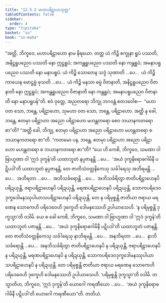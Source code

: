 ```yaml
---
title: "12.5.3 မဟာပရိဠာဟသုတ္တ"
tableOfContents: false
sidebar:
  order: 4
type: "tipitaka"
basket: "su"
book: "sn-maha"
---
```



<DynamicBreadcrumb />

<Division number="1113" book="sn-maha">

<Paragraph number="2367" book="sn-maha">
“အတ္ထိ, ဘိက္ခဝေ, မဟာပရိဠာဟော နာမ နိရယော. တတ္ထ ယံ ကိဉ္စိ စက္ခုနာ ရူပံ ပဿတိ, အနိဋ္ဌရူပညေဝ ပဿတိ နော ဣဋ္ဌရူပံ; အကန္တရူပညေဝ ပဿတိ နော ကန္တရူပံ; အမနာပရူပညေဝ ပဿတိ နော မနာပရူပံ. ယံ ကိဉ္စိ သောတေန သဒ္ဒံ သုဏာတိ …ပေ…  ယံ ကိဉ္စိ ကာယေန ဖောဋ္ဌဗ္ဗံ ဖုသတိ …ပေ…  ယံ ကိဉ္စိ မနသာ ဓမ္မံ ဝိဇာနာတိ, အနိဋ္ဌရူပညေဝ ဝိဇာနာတိ နော ဣဋ္ဌရူပံ; အကန္တရူပညေဝ ဝိဇာနာတိ နော ကန္တရူပံ; အမနာပရူပညေဝ ဝိဇာနာတိ နော မနာပရူပန်”တိ.
</Paragraph>

<Paragraph number="2368" book="sn-maha">
ဧဝံ ဝုတ္တေ, အညတရော ဘိက္ခု ဘဂဝန္တံ ဧတဒဝေါစ—  “မဟာ ဝတ သော, ဘန္တေ, ပရိဠာဟော, သုမဟာ ဝတ သော, ဘန္တေ, ပရိဠာဟော. အတ္ထိ နု ခေါ, ဘန္တေ, ဧတမှာ ပရိဠာဟာ အညော ပရိဠာဟော မဟန္တတရော စေဝ ဘယာနကတရော စာ”တိ? “အတ္ထိ ခေါ, ဘိက္ခု, ဧတမှာ ပရိဠာဟာ အညော ပရိဠာဟော မဟန္တတရော စ ဘယာနကတရော စာ”တိ.
</Paragraph>

<Paragraph number="2369" book="sn-maha">
“ကတမော ပန, ဘန္တေ, ဧတမှာ ပရိဠာဟာ အညော ပရိဠာဟော မဟန္တတရော စ ဘယာနကတရော စာ”တိ? “ယေ ဟိ ကေစိ, ဘိက္ခဝေ, သမဏာ ဝါ ဗြာဟ္မဏာ ဝါ ‘ဣဒံ ဒုက္ခန်’တိ ယထာဘူတံ နပ္ပဇာနန္တိ …ပေ…  ‘အယံ ဒုက္ခနိရောဓဂါမိနီ ပဋိပဒါ’တိ ယထာဘူတံ နပ္ပဇာနန္တိ, တေ ဇာတိသံဝတ္တနိကေသု သင်္ခါရေသု အဘိရမန္တိ …ပေ…  အဘိရတာ …ပေ…  အဘိသင်္ခရောန္တိ …ပေ…  အဘိသင်္ခရိတွာ ဇာတိပရိဠာဟေနပိ ပရိဍယှန္တိ, ဇရာပရိဠာဟေနပိ ပရိဍယှန္တိ, မရဏပရိဠာဟေနပိ ပရိဍယှန္တိ, သောကပရိဒေဝဒုက္ခဒေါမနဿုပါယာသပရိဠာဟေနပိ ပရိဍယှန္တိ. တေ န ပရိမုစ္စန္တိ ဇာတိယာ ဇရာယ မရဏေန သောကေဟိ ပရိဒေဝေဟိ ဒုက္ခေဟိ ဒေါမနဿေဟိ ဥပါယာသေဟိ. ‘န ပရိမုစ္စန္တိ ဒုက္ခသ္မာ’တိ ဝဒါမိ.
</Paragraph>

<Paragraph number="2370" book="sn-maha">
ယေ စ ခေါ ကေစိ, ဘိက္ခဝေ, သမဏာ ဝါ ဗြာဟ္မဏာ ဝါ ‘ဣဒံ ဒုက္ခန်’တိ ယထာဘူတံ ပဇာနန္တိ …ပေ…  ‘အယံ ဒုက္ခနိရောဓဂါမိနီ ပဋိပဒါ’တိ ယထာဘူတံ ပဇာနန္တိ. တေ ဇာတိသံဝတ္တနိကေသု သင်္ခါရေသု နာဘိရမန္တိ …ပေ…  အနဘိရတာ …ပေ…  နာဘိသင်္ခရောန္တိ …ပေ…  အနဘိသင်္ခရိတွာ ဇာတိပရိဠာဟေနပိ န ပရိဍယှန္တိ, ဇရာပရိဠာဟေနပိ န ပရိဍယှန္တိ, မရဏပရိဠာဟေနပိ န ပရိဍယှန္တိ, သောကပရိဒေဝဒုက္ခဒေါမနဿုပါယာသပရိဠာဟေနပိ န ပရိဍယှန္တိ. တေ ပရိမုစ္စန္တိ ဇာတိယာ ဇရာယ မရဏေန သောကေဟိ ပရိဒေဝေဟိ ဒုက္ခေဟိ ဒေါမနဿေဟိ ဥပါယာသေဟိ. ‘ပရိမုစ္စန္တိ ဒုက္ခသ္မာ’တိ ဝဒါမိ.
</Paragraph>

<Paragraph number="2371" book="sn-maha">
တသ္မာတိဟ, ဘိက္ခဝေ, ‘ဣဒံ ဒုက္ခန်’တိ ယောဂေါ ကရဏီယော …ပေ…  ‘အယံ ဒုက္ခနိရောဓဂါမိနီ ပဋိပဒါ’တိ ယောဂေါ ကရဏီယော”တိ.

</Paragraph>
</Division>

<Paragraph number="2372" type="center" book="sn-maha">
တတိယံ.
</Paragraph>